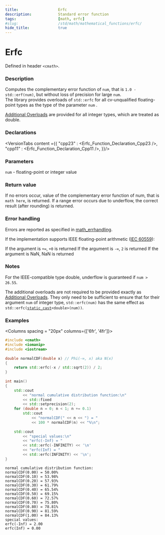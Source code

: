 ```yaml
---
title:                  Erfc
description:            Standard error function
tags:                   [math, erfc]
#slug:                  /std/math/mathematical_functions/erfc/
hide_title:             true
---
```




# Erfc

Defined in header `<cmath>`.

### Description

Computes the complementary error function of <code>num</code>, that is `1.0 - std::erf(num)`, but without loss of precision for large <code>num</code>.<br/>
&#8203;<Since v='cpp23'>The library provides overloads of `std::erfc` for all cv-unqualified floating-point types as the type of the parameter <code>num</code> </Since>.<br/>

&#8203;<a href='#declarations'>Additional Overloads</a> are provided for all integer types, which are treated as <span class='col-lb'>double</span>.

### Declarations

<VersionTabs content ={{
    "cpp23" : <Erfc_Function_Declaration_Cpp23 />,
    "cpp11" : <Erfc_Function_Declaration_Cpp11 />,
}}/>

### Parameters
 
&#8203;<code>num</code> - floating-point or integer value

### Return value
If no errors occur, value of the complementary error function of num, that is `math here`, is returned.
If a range error occurs due to underflow, the correct result (after rounding) is returned.

### Error handling

Errors are reported as specified in <a href='/docs/std/math/math_errhandling'>math_errhandling</a>.

If the implementation supports IEEE floating-point arithmetic (<a href='https://www.iso.org/standard/80985.html'>IEC 60559</a>):

If the argument is `+∞`, `+0` is returned
If the argument is `-∞`, `2` is returned
If the argument is NaN, NaN is returned

### Notes
For the IEEE-compatible type double, underflow is guaranteed if `num > 26.55`.

The additional overloads are not required to be provided exactly as <a href='#declarations'>Additional Overloads</a>. 
They only need to be sufficient to ensure that for their argument <code>num</code> of integer type, 
`std::erfc(num)` has the same effect as <code>std::erfc(<a href='/docs/std/lang-support/static_cast'>static_cast</a>&lt;<span class='col-lb'>double</span>&gt;(num))</code>.

### Examples

<Columns spacing = "20px" columns={['6fr', '4fr']}>
<div>

```cpp
#include <cmath>
#include <iomanip>
#include <iostream>
 
double normalCDF(double x) // Phi(-∞, x) aka N(x)
{
    return std::erfc(-x / std::sqrt(2)) / 2;
}
 
int main()
{
    std::cout 
        << "normal cumulative distribution function:\n"
        << std::fixed 
        << std::setprecision(2);
    for (double n = 0; n < 1; n += 0.1)
        std::cout 
            << "normalCDF(" << n << ") = " 
            << 100 * normalCDF(n) << "%\n";
 
    std::cout 
        << "special values:\n"
        << "erfc(-Inf) = " 
        << std::erfc(-INFINITY) << '\n'
        << "erfc(Inf) = " 
        << std::erfc(INFINITY) << '\n';
}

```

</div><div>

```plaintext title="Result"
normal cumulative distribution function:
normalCDF(0.00) = 50.00%
normalCDF(0.10) = 53.98%
normalCDF(0.20) = 57.93%
normalCDF(0.30) = 61.79%
normalCDF(0.40) = 65.54%
normalCDF(0.50) = 69.15%
normalCDF(0.60) = 72.57%
normalCDF(0.70) = 75.80%
normalCDF(0.80) = 78.81%
normalCDF(0.90) = 81.59%
normalCDF(1.00) = 84.13%
special values:
erfc(-Inf) = 2.00
erfc(Inf) = 0.00
```

</div>
</Columns>